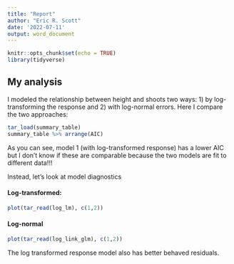 ```yaml
---
title: "Report"
author: "Eric R. Scott"
date: '2022-07-11'
output: word_document
---
```


```r
knitr::opts_chunk$set(echo = TRUE)
library(tidyverse)
```

## My analysis

I modeled the relationship between height and shoots two ways: 1) by log-transforming the response and 2) with log-normal errors.  Here I compare the two approaches:

```r
tar_load(summary_table)
summary_table %>% arrange(AIC)
```

As you can see, model 1 (with log-transformed response) has a lower AIC but I don't know if these are comparable because the two models are fit to different data!!!

Instead, let's look at model diagnostics

#### Log-transformed:

```r
plot(tar_read(log_lm), c(1,2))
```

#### Log-normal

```r
plot(tar_read(log_link_glm), c(1,2))
```

The log transformed response model also has better behaved residuals.
